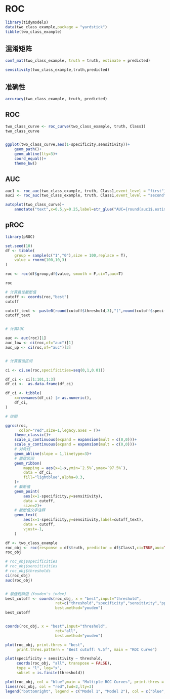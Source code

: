 # ROC

```r
library(tidymodels)
data(two_class_example,package = "yardstick")
tibble(two_class_example)
```

## 混淆矩阵

```r
conf_mat(two_class_example, truth = truth, estimate = predicted)

sensitivity(two_class_example,truth,predicted)
```

## 准确性

```r
accuracy(two_class_example, truth, predicted)
```

## ROC




```r
two_class_curve <- roc_curve(two_class_example, truth, Class1)
two_class_curve


ggplot(two_class_curve,aes(1-specificity,sensitivity))+
    geom_path()+
    geom_abline(lty=3)+
    coord_equal()+
    theme_bw()
```

## AUC

```r
auc1 <- roc_auc(two_class_example, truth, Class1,event_level = "first")
auc2 <- roc_auc(two_class_example, truth, Class1,event_level = "second")

autoplot(two_class_curve)+
    annotate("text",x=0.5,y=0.25,label=str_glue("AUC={round(auc1$.estimate,3)}"))
```

## pROC

```r
library(pROC)
```


```r
set.seed(10)
df <- tibble(
    group = sample(c("1","0"),size = 100,replace = T),
    value = rnorm(100,10,3)
)

roc <- roc(df$group,df$value, smooth = F,ci=T,auc=T)

roc

# 计算最佳截断值
cutoff <- coords(roc,"best")
cutoff

cutoff_text <- paste0(round(cutoff$threshold,3),"(",round(cutoff$specificity,3),",",round(cutoff$sensitivity,3),")")
cutoff_text


# 计算AUC

auc <- auc(roc)[1]
auc_low <- ci(roc,of="auc")[1]
auc_up <- ci(roc,of="auc")[3]


# 计算置信区间

ci <- ci.se(roc,specificities=seq(0,1,0.01))

df_ci <- ci[1:101,1:3]
df_ci <-  as.data.frame(df_ci)

df_ci <- tibble(
    x=rownames(df_ci) |> as.numeric(),
    df_ci,
)

# 绘图

ggroc(roc,
      color="red",size=1,legacy.axes = T)+
    theme_classic()+
    scale_x_continuous(expand = expansion(mult = c(0,0)))+
    scale_y_continuous(expand = expansion(mult = c(0,0)))+
    # 对角线
    geom_abline(slope = 1,linetype=3)+
    # 置信区间
    geom_ribbon(
        mapping = aes(x=1-x,ymin=`2.5%`,ymax=`97.5%`),
        data = df_ci,
        fill="lightblue",alpha=0.3,
    )+
    # 截断值
    geom_point(
        aes(x=1-specificity,y=sensitivity),
        data = cutoff,
        size=2)+
    # 截断值文字注释
    geom_text(
        aes(x=1-specificity,y=sensitivity,label=cutoff_text),
        data = cutoff,
        vjust=-1,
    )

```


```r

df <- two_class_example
roc_obj <- roc(response = df$truth, predictor = df$Class1,ci=TRUE,auc=TRUE)
roc_obj

# roc_obj$specificities
# roc_obj$sensitivities
# roc_obj$thresholds
ci(roc_obj)
auc(roc_obj)


# 最佳截断值（Youden's index）
best_cutoff <- coords(roc_obj, x = "best",input="threshold", 
                      ret=c("threshold","specificity","sensitivity","ppv","npv"),
                      best.method="youden")
best_cutoff


coords(roc_obj, x = "best",input="threshold", 
                      ret="all",
                      best.method="youden")
```

```r
plot(roc_obj, print.thres = "best", 
     print.thres.pattern = "Best cutoff: %.5f", main = "ROC Curve")
```

```r
plot(specificity + sensitivity ~ threshold,
     coords(roc_obj, "all", transpose = FALSE),
     type = "l", log="x",
     subset = is.finite(threshold))
```

```r
plot(roc_obj, col = "blue",main = "Multiple ROC Curves", print.thres = "best", print.thres.pattern = "Optimal threshold: %.5f")
lines(roc_obj, col = "red",lwd=2,lty=3)
legend("bottomright", legend = c("Model 1", "Model 2"), col = c("blue", "red"), lwd = 2)
```









